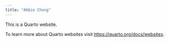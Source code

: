 ```yaml
---
title: "Abbie Chong"
---
```


This is a Quarto website.

To learn more about Quarto websites visit <https://quarto.org/docs/websites>.

